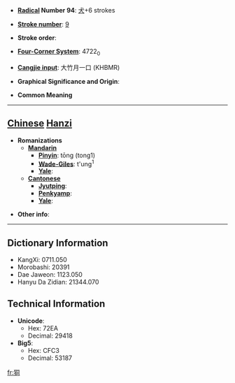* '''[[Wiktionary:Chinese radical index| Radical]] Number 94''': [[Wiktionary:Chinese radical index 犬|犬]]+6 strokes

* '''[[Wiktionary:Chinese total strokes index|Stroke number]]''': [[Wiktionary:Chinese total strokes index 9|9]]

* '''Stroke order''': 

* '''[[Wiktionary:Chinese four corner index|Four-Corner System]]''': 4722<sub>0</sub>

* '''[[Wiktionary:Chinese Cangjie index|Cangjie input]]''': 大竹月一口 (KHBMR)

* '''Graphical Significance and Origin''': 

* '''Common Meaning'''

----

== [[Chinese]] [[Hanzi]] ==

* '''Romanizations'''
** '''[[Mandarin]]'''
*** '''[[Pinyin]]''': tōng (tong1)
*** '''[[Wade-Giles]]''': t'ung<sup>1</sup>
*** '''[[Yale]]''': 
** '''[[Cantonese]]'''
*** '''[[Jyutping]]''':
*** '''[[Penkyamp]]''': 
*** '''[[Yale]]''': 

* '''Other info''': 

----

== Dictionary Information ==

* KangXi: 0711.050
* Morobashi: 20391
* Dae Jaweon: 1123.050
* Hanyu Da Zidian: 21344.070

== Technical Information ==

* '''Unicode''':
** Hex: 72EA
** Decimal: 29418
* '''Big5''':
** Hex: CFC3
** Decimal: 53187

[[fr:狪]]